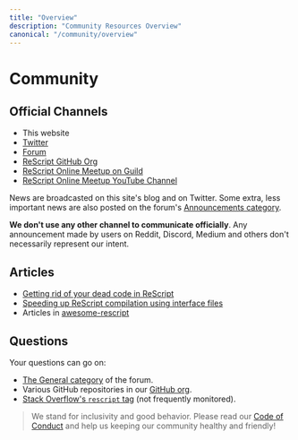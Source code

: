 ```yaml
---
title: "Overview"
description: "Community Resources Overview"
canonical: "/community/overview"
---
```


# Community

## Official Channels

- This website
- [Twitter](https://twitter.com/rescriptlang)
- [Forum](https://forum.rescript-lang.org)
- [ReScript GitHub Org](https://github.com/rescript-lang/)
- [ReScript Online Meetup on Guild](https://guild.host/rescript-online-meetup)
- [ReScript Online Meetup YouTube Channel](https://www.youtube.com/@ReScriptOnlineMeetup)

News are broadcasted on this site's blog and on Twitter. Some extra, less important news are also posted on the forum's [Announcements category](https://forum.rescript-lang.org/c/announcements/).

**We don't use any other channel to communicate officially**. Any announcement made by users on Reddit, Discord, Medium and others don't necessarily represent our intent.

## Articles

- [Getting rid of your dead code in ReScript](https://dev.to/zth/getting-rid-of-your-dead-code-in-rescript-3mba) 
- [Speeding up ReScript compilation using interface files](https://dev.to/zth/speeding-up-rescript-compilation-using-interface-files-4fgn)
- Articles in [awesome-rescript](https://github.com/fhammerschmidt/awesome-rescript#readme)

## Questions

Your questions can go on:
- [The General category](https://forum.rescript-lang.org/c/general/) of the forum.
- Various GitHub repositories in our [GitHub org](https://github.com/rescript-lang/).
- [Stack Overflow's `rescript` tag](https://stackoverflow.com/questions/tagged/rescript) (not frequently monitored).

> We stand for inclusivity and good behavior. Please read our [Code of
Conduct](/community/code-of-conduct) and help us keeping our community healthy and
friendly!
